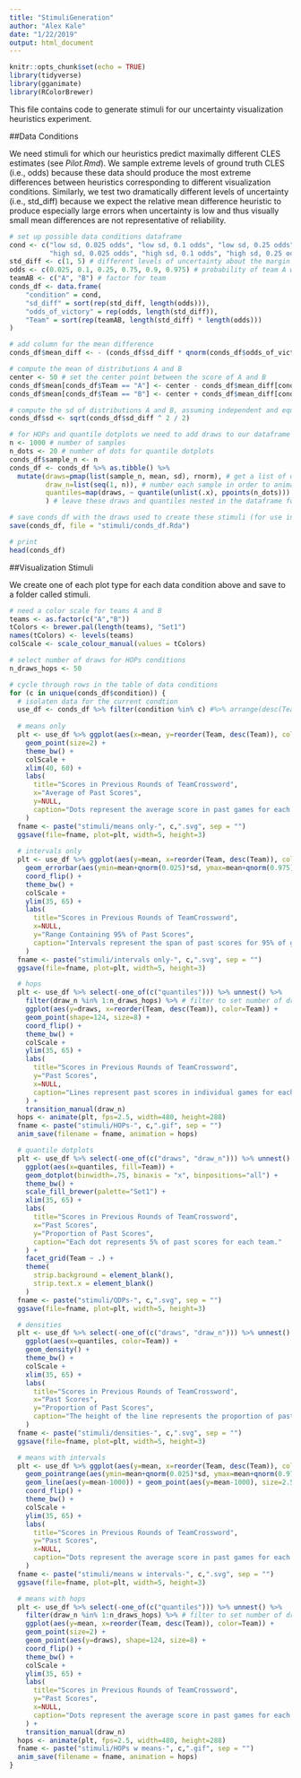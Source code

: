 ```yaml
---
title: "StimuliGeneration"
author: "Alex Kale"
date: "1/22/2019"
output: html_document
---
```


```r
knitr::opts_chunk$set(echo = TRUE)
library(tidyverse)
library(gganimate)
library(RColorBrewer)
```

This file contains code to generate stimuli for our uncertainty visualization heuristics experiment.

##Data Conditions

We need stimuli for which our heuristics predict maximally different CLES estimates (see _Pilot.Rmd_). We sample extreme levels of ground truth CLES (i.e., odds) because these data should produce the most extreme differences between heuristics corresponding to different visualization conditions. Similarly, we test two dramatically different levels of uncertainty (i.e., std_diff) because we expect the relative mean difference heuristic to produce especially large errors when uncertainty is low and thus visually small mean differences are not representative of reliability.

```r
# set up possible data conditions dataframe
cond <- c("low sd, 0.025 odds", "low sd, 0.1 odds", "low sd, 0.25 odds", "low sd, 0.75 odds", "low sd, 0.9 odds", "low sd, 0.975 odds",
          "high sd, 0.025 odds", "high sd, 0.1 odds", "high sd, 0.25 odds", "high sd, 0.75 odds", "high sd, 0.9 odds", "high sd, 0.975 odds")
std_diff <- c(1, 5) # different levels of uncertainty about the margin of victory
odds <- c(0.025, 0.1, 0.25, 0.75, 0.9, 0.975) # probability of team A winning
teamAB <- c("A", "B") # factor for team
conds_df <- data.frame(
    "condition" = cond,
    "sd_diff" = sort(rep(std_diff, length(odds))),
    "odds_of_victory" = rep(odds, length(std_diff)),
    "Team" = sort(rep(teamAB, length(std_diff) * length(odds)))
)

# add column for the mean difference
conds_df$mean_diff <- - (conds_df$sd_diff * qnorm(conds_df$odds_of_victory)) # mean(B - A)

# compute the mean of distributions A and B
center <- 50 # set the center point between the score of A and B
conds_df$mean[conds_df$Team == "A"] <- center - conds_df$mean_diff[conds_df$Team == "A"] / 2
conds_df$mean[conds_df$Team == "B"] <- center + conds_df$mean_diff[conds_df$Team == "B"] / 2

# compute the sd of distributions A and B, assuming independent and equal variances
conds_df$sd <- sqrt(conds_df$sd_diff ^ 2 / 2)

# for HOPs and quantile dotplots we need to add draws to our dataframe
n <- 1000 # number of samples
n_dots <- 20 # number of dots for quantile dotplots
conds_df$sample_n <- n
conds_df <- conds_df %>% as.tibble() %>%
  mutate(draws=pmap(list(sample_n, mean, sd), rnorm), # get a list of draws from the distribution for each condition
         draw_n=list(seq(1, n)), # number each sample in order to animate multiple views simultaneously
         quantiles=map(draws, ~ quantile(unlist(.x), ppoints(n_dots))) # use draw to get quantiles
         ) # leave these draws and quantiles nested in the dataframe for later use since they are not relevant to most visualizations

# save conds_df with the draws used to create these stimuli (for use in analysis)
save(conds_df, file = "stimuli/conds_df.Rda")

# print
head(conds_df)
```

##Visualization Stimuli

We create one of each plot type for each data condition above and save to a folder called stimuli.

```r
# need a color scale for teams A and B
teams <- as.factor(c("A","B"))
tColors <- brewer.pal(length(teams), "Set1")
names(tColors) <- levels(teams)
colScale <- scale_colour_manual(values = tColors)
```

```r
# select number of draws for HOPs conditions
n_draws_hops <- 50

# cycle through rows in the table of data conditions
for (c in unique(conds_df$condition)) {
  # isolaten data for the current condtion
  use_df <- conds_df %>% filter(condition %in% c) #%>% arrange(desc(Team))
  
  # means only
  plt <- use_df %>% ggplot(aes(x=mean, y=reorder(Team, desc(Team)), color=Team)) +
    geom_point(size=2) +
    theme_bw() +
    colScale +
    xlim(40, 60) +
    labs(
      title="Scores in Previous Rounds of TeamCrossword",
      x="Average of Past Scores",
      y=NULL,
      caption="Dots represent the average score in past games for each team."
    )
  fname <- paste("stimuli/means only-", c,".svg", sep = "")
  ggsave(file=fname, plot=plt, width=5, height=3)
  
  # intervals only
  plt <- use_df %>% ggplot(aes(y=mean, x=reorder(Team, desc(Team)), color=Team)) +
    geom_errorbar(aes(ymin=mean+qnorm(0.025)*sd, ymax=mean+qnorm(0.975)*sd, width=0)) +
    coord_flip() +
    theme_bw() +
    colScale +
    ylim(35, 65) +
    labs(
      title="Scores in Previous Rounds of TeamCrossword",
      x=NULL,
      y="Range Containing 95% of Past Scores",
      caption="Intervals represent the span of past scores for 95% of games played by each team."
    )
  fname <- paste("stimuli/intervals only-", c,".svg", sep = "")
  ggsave(file=fname, plot=plt, width=5, height=3)

  # hops
  plt <- use_df %>% select(-one_of(c("quantiles"))) %>% unnest() %>%
    filter(draw_n %in% 1:n_draws_hops) %>% # filter to set number of draws
    ggplot(aes(y=draws, x=reorder(Team, desc(Team)), color=Team)) +
    geom_point(shape=124, size=8) +
    coord_flip() +
    theme_bw() +
    colScale +
    ylim(35, 65) +
    labs(
      title="Scores in Previous Rounds of TeamCrossword",
      y="Past Scores",
      x=NULL,
      caption="Lines represent past scores in individual games for each team."
    ) +
    transition_manual(draw_n)
  hops <- animate(plt, fps=2.5, width=480, height=288)
  fname <- paste("stimuli/HOPs-", c,".gif", sep = "")
  anim_save(filename = fname, animation = hops)

  # quantile dotplots
  plt <- use_df %>% select(-one_of(c("draws", "draw_n"))) %>% unnest() %>%
    ggplot(aes(x=quantiles, fill=Team)) +
    geom_dotplot(binwidth=.75, binaxis = "x", binpositions="all") +
    theme_bw() +
    scale_fill_brewer(palette="Set1") +
    xlim(35, 65) +
    labs(
      title="Scores in Previous Rounds of TeamCrossword",
      x="Past Scores",
      y="Proportion of Past Scores",
      caption="Each dot represents 5% of past scores for each team."
    ) +
    facet_grid(Team ~ .) +
    theme(
      strip.background = element_blank(),
      strip.text.x = element_blank()
    )
  fname <- paste("stimuli/QDPs-", c,".svg", sep = "")
  ggsave(file=fname, plot=plt, width=5, height=3)

  # densities
  plt <- use_df %>% select(-one_of(c("draws", "draw_n"))) %>% unnest() %>%
    ggplot(aes(x=quantiles, color=Team)) +
    geom_density() +
    theme_bw() +
    colScale +
    xlim(35, 65) +
    labs(
      title="Scores in Previous Rounds of TeamCrossword",
      x="Past Scores",
      y="Proportion of Past Scores",
      caption="The height of the line represents the proportion of past scores for each team."
    )
  fname <- paste("stimuli/densities-", c,".svg", sep = "")
  ggsave(file=fname, plot=plt, width=5, height=3)

  # means with intervals
  plt <- use_df %>% ggplot(aes(y=mean, x=reorder(Team, desc(Team)), color=Team)) +
    geom_pointrange(aes(ymin=mean+qnorm(0.025)*sd, ymax=mean+qnorm(0.975)*sd), show.legend=FALSE) +
    geom_line(aes(y=mean-1000)) + geom_point(aes(y=mean-1000), size=2.5) + # hack to get legend symbols oriented properly
    coord_flip() +
    theme_bw() +
    colScale +
    ylim(35, 65) +
    labs(
      title="Scores in Previous Rounds of TeamCrossword",
      y="Past Scores",
      x=NULL,
      caption="Dots represent the average score in past games for each team. Intervals represent the span of past scores for 95% of games played by each team."
    )
  fname <- paste("stimuli/means w intervals-", c,".svg", sep = "")
  ggsave(file=fname, plot=plt, width=5, height=3)

  # means with hops
  plt <- use_df %>% select(-one_of(c("quantiles"))) %>% unnest() %>%
    filter(draw_n %in% 1:n_draws_hops) %>% # filter to set number of draws
    ggplot(aes(y=mean, x=reorder(Team, desc(Team)), color=Team)) +
    geom_point(size=2) +
    geom_point(aes(y=draws), shape=124, size=8) +
    coord_flip() +
    theme_bw() +
    colScale +
    ylim(35, 65) +
    labs(
      title="Scores in Previous Rounds of TeamCrossword",
      y="Past Scores",
      x=NULL,
      caption="Dots represent the average score in past games for each team. Lines represent past scores in individual games for each team."
    ) +
    transition_manual(draw_n)
  hops <- animate(plt, fps=2.5, width=480, height=288)
  fname <- paste("stimuli/HOPs w means-", c,".gif", sep = "")
  anim_save(filename = fname, animation = hops)
}
```


<!-- ```{r} -->
<!-- # means only -->
<!-- conds_df2 %>% ggplot(aes(x=mean, y=team, color=team)) + -->
<!--   geom_point(size=2) + -->
<!--   theme_bw() + -->
<!--   labs( -->
<!--     title="Stimulus Conditions: Means Only", -->
<!--     x="Scores", -->
<!--     caption="Odds of Victory for Team A * Levels of Uncertainty" -->
<!--   ) + -->
<!--   theme(axis.title.y = element_blank()) + -->
<!--   facet_grid(round(odds_of_victory,2) ~ sd_diff) -->

<!-- # intervals only -->
<!-- conds_df2 %>% ggplot(aes(y=mean, x=team, color=team)) + -->
<!--   geom_errorbar(aes(ymin=mean+qnorm(0.025)*sd, ymax=mean+qnorm(0.975)*sd, width=0)) + -->
<!--   coord_flip() + -->
<!--   theme_bw() + -->
<!--   labs( -->
<!--     title="Stimulus Conditions: Intervals Only", -->
<!--     y="Scores", -->
<!--     caption="Odds of Victory for Team A * Levels of Uncertainty" -->
<!--   ) + -->
<!--   theme(axis.title.y = element_blank()) + -->
<!--   facet_grid(round(odds_of_victory,2) ~ sd_diff) -->

<!-- # for HOPs we need to add draws to our dataframe -->
<!-- n <- 100 # number of samples -->
<!-- conds_df2$sample_n <- n -->
<!-- conds_df2_draws <- conds_df2 %>% as_tibble() %>% -->
<!--   mutate(draw=pmap(list(sample_n, mean, sd), rnorm), # get a list of draws from the distribution for each condition -->
<!--          draw_n=list(seq(1, n))) %>% #number each sample in order to animate multiple views simultaneously -->
<!--   unnest() # get back to a tidy format -->

<!-- # hops -->
<!-- hops = conds_df2_draws %>% -->
<!--   ggplot(aes(y=draw, x=team, color=team)) + -->
<!--   geom_point(shape=124, size=5) + -->
<!--   coord_flip() + -->
<!--   theme_bw() + -->
<!--   labs( -->
<!--     title="Stimulus Conditions: HOPs", -->
<!--     y="Scores", -->
<!--     caption="Odds of Victory for Team A * Levels of Uncertainty" -->
<!--   ) + -->
<!--   facet_grid(round(odds_of_victory,2) ~ sd_diff) + -->
<!--   transition_manual(draw_n) -->

<!-- animate(hops, fps=2.5) -->

<!-- # as with hops, we need to add to the dataframe to build quantile dotplots -->
<!-- n_dots <- 20 # number of dots -->
<!-- n <- 10000 # number of samples -->
<!-- conds_df2$sample_n <- n -->
<!-- conds_df2_quantiles <- conds_df2 %>% as_tibble() %>% -->
<!--   mutate(draws=pmap(list(sample_n, mean, sd), rnorm), # sample each distribution (as before) -->
<!--     quantiles=map(draws, ~ quantile(unlist(.x), ppoints(n_dots))), # use these draws to get quantiles -->
<!--     draws=NULL) %>% # drop draws from the dataframe since these were an intermediate step anyway -->
<!--   unnest() -->

<!-- # quantile dotplots -->
<!-- conds_df2_quantiles %>% -->
<!--   ggplot(aes(x=quantiles, y=team, fill=team)) + -->
<!--   geom_dotplot(binwidth=.9, binaxis = "x", stackgroups=TRUE, binpositions="all") + -->
<!--   theme_bw() + -->
<!--   labs( -->
<!--     title="Stimulus Conditions: Quantile Dotplots", -->
<!--     x="Scores", -->
<!--     caption="Odds of Victory for Team A * Levels of Uncertainty" -->
<!--   ) + -->
<!--   facet_grid(round(odds_of_victory,2) ~ sd_diff) -->

<!-- # densities -->
<!-- conds_df2_quantiles %>% -->
<!--   ggplot(aes(x=quantiles, color=team)) + -->
<!--   geom_density() + -->
<!--   theme_bw() + -->
<!--   labs( -->
<!--     title="Stimulus Conditions: Quantile Dotplots", -->
<!--     x="Scores", -->
<!--     caption="Odds of Victory for Team A * Levels of Uncertainty" -->
<!--   ) + -->
<!--   facet_grid(round(odds_of_victory,2) ~ sd_diff) -->

<!-- # means with intervals -->
<!-- conds_df2 %>% ggplot(aes(y=mean, x=team, color=team)) + -->
<!--   geom_pointrange(aes(ymin=mean+qnorm(0.025)*sd, ymax=mean+qnorm(0.975)*sd)) + -->
<!--   coord_flip() + -->
<!--   theme_bw() + -->
<!--   labs( -->
<!--     title="Stimulus Conditions: Means with Intervals", -->
<!--     y="Scores", -->
<!--     caption="Odds of Victory for Team A * Levels of Uncertainty" -->
<!--   ) + -->
<!--   theme(axis.title.y = element_blank()) + -->
<!--   facet_grid(round(odds_of_victory,2) ~ sd_diff) -->

<!-- # means with hops -->
<!-- hops_means <- conds_df2_draws %>% ggplot(aes(y=mean, x=team, color=team)) + -->
<!--   geom_point(size=2) + -->
<!--   geom_point(aes(y=draw), shape=124, size=5) + -->
<!--   coord_flip() + -->
<!--   theme_bw() + -->
<!--   labs( -->
<!--     title="Stimulus Conditions: Means with HOPs", -->
<!--     y="Scores", -->
<!--     caption="Odds of Victory for Team A * Levels of Uncertainty" -->
<!--   ) + -->
<!--   theme(axis.title.y = element_blank()) + -->
<!--   facet_grid(round(odds_of_victory,2) ~ sd_diff) + -->
<!--   transition_manual(draw_n) -->

<!-- animate(hops_means, fps=2.5) -->
<!-- ``` -->